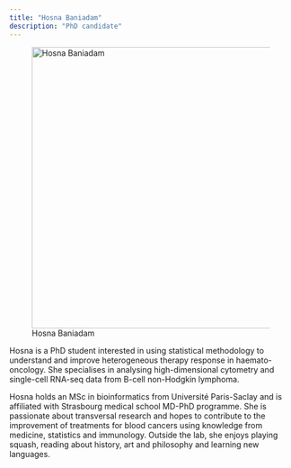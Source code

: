 ```yaml
---
title: "Hosna Baniadam"
description: "PhD candidate"
---
```


![Hosna Baniadam](hosna_baniadam-460x460.jpg){width=500 fig-align="center"}

Hosna is a PhD student interested in using statistical methodology to understand and improve heterogeneous therapy response in haemato-oncology. She specialises in analysing high-dimensional cytometry and single-cell RNA-seq data from B-cell non-Hodgkin lymphoma. 

Hosna holds an MSc in bioinformatics from Université Paris-Saclay and is affiliated with Strasbourg medical school MD-PhD programme. She is passionate about transversal research and hopes to contribute to the improvement of treatments for blood cancers using knowledge from medicine, statistics and immunology. Outside the lab, she enjoys playing squash, reading about history, art and philosophy and learning new languages. 
